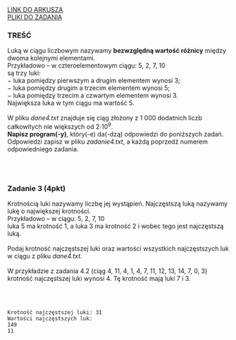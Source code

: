 
<div className="box_link"><a className="link  link_materials" target="_blank" href="https://arkusze.pl/maturalne/informatyka-2020-kwiecien-probna-rozszerzona-2.pdf">LINK DO ARKUSZA</a>
<br/>
<a className="link  link_materials" href="https://arkusze.pl/maturalne/informatyka-2020-kwiecien-probna-rozszerzona-zalaczniki.zip"> PLIKI DO ZADANIA</a>

<br/>
</div>

### TREŚĆ

Luką w ciągu liczbowym nazywamy <b>bezwzględną wartość różnicy</b> między dwoma kolejnymi
elementami.<br/>
Przykładowo – w czteroelementowym ciągu: 5, 2, 7, 10<br/>
są trzy luki:<br/>
− luka pomiędzy pierwszym a drugim elementem wynosi 3;<br/>
− luka pomiędzy drugim a trzecim elementem wynosi 5;<br/>
− luka pomiędzy trzecim a czwartym elementem wynosi 3.<br/>
Największa luka w tym ciągu ma wartość 5.<br/><br/>
W pliku <i>dane4.txt</i> znajduje się ciąg złożony z 1 000 dodatnich liczb całkowitych nie
większych od 2⋅10<sup>9</sup>.<br/> <b>Napisz program(-y)</b>, który(-e) da(-dzą) odpowiedzi do poniższych zadań.
Odpowiedzi zapisz w pliku <i>zadanie4.txt</i>, a każdą poprzedź numerem odpowiedniego
zadania.

<br/><br/>

### Zadanie 3 (4pkt)

Krotnością luki nazywamy liczbę jej wystąpień. Najczęstszą luką nazywamy lukę
o największej krotności.<br/>
Przykładowo – w ciągu: 5, 2, 7, 10<br/>
luka 5 ma krotność 1, a luka 3 ma krotność 2 i wobec tego jest najczęstszą luką.<br/><br/>
Podaj krotność najczęstszej luki oraz wartości wszystkich najczęstszych luk w ciągu z pliku
<i>dane4.txt</i>. 
<br/><br/>
W przykładzie z zadania 4.2 (ciąg 4, 11, 4, 1, 4, 7, 11, 12, 13, 14, 7, 0, 3) krotność najczęstszej
luki wynosi 4. Tę krotność mają luki 7 i 3.

<br/><br/>
<Dropdown title="ODPOWIEDŹ">

```
Krotność najczęstszej luki: 31
Wartości najczęstszych luk:
149
11
```
</Dropdown>

<Dropdown title="PRZYKŁADOWE ROZWIĄZANIE CAŁEGO ZADANIA">

</Dropdown>



